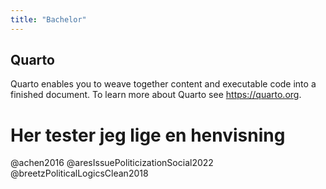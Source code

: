 ```yaml
---
title: "Bachelor"
---
```


## Quarto

Quarto enables you to weave together content and executable code into a finished document. To learn more about Quarto see <https://quarto.org>.

# Her tester jeg lige en henvisning

@achen2016
@aresIssuePoliticizationSocial2022
@breetzPoliticalLogicsClean2018
